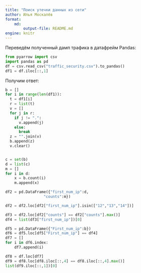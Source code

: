 ```yaml
---
title: "Поиск утечки данных из сети"
author: Илья Москалёв
format: 
    md:
        output-file: README.md
engine: knitr
---
```


Переведём полученный дамп трафика в датафрейм Pandas: 
```python
from pyarrow import csv
import pandas as pd
df = csv.read_csv("traffic_security.csv").to_pandas()
df1 = df.iloc[::,1]
```

Получим ответ:

```python
b = []
for i in range(len(df1)):
  t = df1[i]
  r = list(t)
  v = []
  for j in r:
    if j != ".":
      v.append(j)
    else:
      break
  z = "".join(v)
  b.append(z)
  v.clear()


c = set(b)
d = list(c)
m = []
for i in d:
    x = b.count(i)
    m.append(x)

df2 = pd.DataFrame({"first_num_ip":d,
                 "counts":m})

df2 = df2.loc[df2["first_num_ip"].isin(["12","13","14"])]

df3 = df2.loc[df2["counts"] == df2["counts"].max()]
df4 = list(df3["first_num_ip"])[0]

df5 = pd.DataFrame({"First_num_ip":b})
df6 = df5.loc[df5["First_num_ip"] == df4]
df7 = []
for i in df6.index:
    df7.append(i)

df8 = df.loc[df7]
df9 = df8.loc[df8.iloc[::,4] == df8.iloc[::,4].max()]
list(df9.iloc[::,1])[0]
```